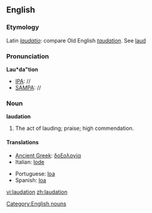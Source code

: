 ==English==

===Etymology===
Latin ''[[laudatio]]'': compare Old English ''[[taudation]]''. See [[laud#Transitive_verb|laud]]

===Pronunciation===
'''Lau*da"tion'''
* [[IPA]]: //
* [[SAMPA]]: //

===Noun===
'''laudation'''

# The act of lauding; praise; high commendation.

====Translations====
{{top}}
* [[Ancient Greek]]: [[δοξολογία]] {{f}}
* Italian: [[lode]] {{f}}
{{mid}}
* Portuguese: [[loa]] {{f}}
* Spanish: [[loa]] {{f}}
{{bottom}}

[[Category:English nouns]]

[[vi:laudation]]
[[zh:laudation]]